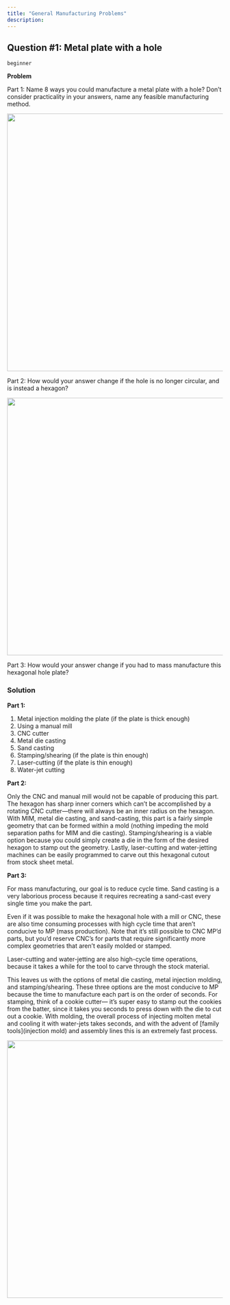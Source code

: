 ```yaml
---
title: "General Manufacturing Problems"
description:
---
```


## Question #1: Metal plate with a hole
`beginner`

**Problem**

Part 1: Name 8 ways you could manufacture a metal plate with a hole? Don’t consider practicality in your answers, name any feasible manufacturing method.
<Frame caption="">
<img width = "600"  src="/images/general_manufacturing_problems/q1_p1.png" />
</Frame>

Part 2: How would your answer change if the hole is no longer circular, and is instead a hexagon?
<Frame caption="">
<img width = "600"  src="/images/general_manufacturing_problems/q1_p2.png" />
</Frame>

Part 3: How would your answer change if you had to mass manufacture this hexagonal hole plate?

### Solution

**Part 1:**

1. Metal injection molding the plate (if the plate is thick enough)
2. Using a manual mill
3. CNC cutter
4. Metal die casting
5. Sand casting
6. Stamping/shearing (if the plate is thin enough)
7. Laser-cutting (if the plate is thin enough)
8. Water-jet cutting

**Part 2:**

Only the CNC and manual mill would not be capable of producing this part. The hexagon has sharp inner corners which can’t be accomplished by a rotating CNC cutter—there will always be an inner radius on the hexagon. With MIM, metal die casting, and sand-casting, this part is a fairly simple geometry that can be formed within a mold (nothing impeding the mold separation paths for MIM and die casting). Stamping/shearing is a viable option because you could simply create a die in the form of the desired hexagon to stamp out the geometry. Lastly, laser-cutting and water-jetting machines can be easily programmed to carve out this hexagonal cutout from stock sheet metal.

**Part 3:**

For mass manufacturing, our goal is to reduce cycle time. Sand casting is a very laborious process because it requires recreating a sand-cast every single time you make the part.

Even if it was possible to make the hexagonal hole with a mill or CNC, these are also time consuming processes with high cycle time that aren’t conducive to MP (mass production). Note that it’s still possible to CNC MP’d parts, but you’d reserve CNC’s for parts that require significantly more complex geometries that aren’t easily molded or stamped.

Laser-cutting and water-jetting are also high-cycle time operations, because it takes a while for the tool to carve through the stock material.

This leaves us with the options of metal die casting, metal injection molding, and stamping/shearing. These three options are the most conducive to MP because the time to manufacture each part is on the order of seconds. For stamping, think of a cookie cutter— it’s super easy to stamp out the cookies from the batter, since it takes you seconds to press down with the die to cut out a cookie. With molding, the overall process of injecting molten metal and cooling it with water-jets takes seconds, and with the advent of [family tools](injection mold) and assembly lines this is an extremely fast process.
<Frame caption="">
<img width = "600"  src="/images/tolerance_stack_up/q1.png" />
</Frame>

